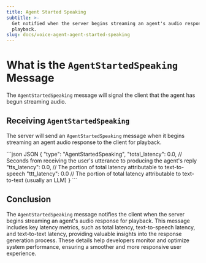 ```yaml
---
title: Agent Started Speaking
subtitle: >-
  Get notified when the server begins streaming an agent's audio response for
  playback.
slug: docs/voice-agent-agent-started-speaking
---
```



<Markdown src="../snippets/voice-agent.mdx" />

# What is the `AgentStartedSpeaking` Message

The `AgentStartedSpeaking` message will signal the client that the agent has begun streaming audio.

## Receiving `AgentStartedSpeaking`

The server will send an `AgentStartedSpeaking` message when it begins streaming an agent audio response to the client for playback.

<CodeGroup>
  ```json JSON
  {
    "type": "AgentStartedSpeaking",
    "total_latency": 0.0, // Seconds from receiving the user's utterance to producing the agent's reply
    "tts_latency": 0.0, // The portion of total latency attributable to text-to-speech
    "ttt_latency": 0.0 // The portion of total latency attributable to text-to-text (usually an LLM)
  }
  ```
</CodeGroup>

## Conclusion

The `AgentStartedSpeaking` message notifies the client when the server begins streaming an agent's audio response for playback. This message includes key latency metrics, such as total latency, text-to-speech latency, and text-to-text latency, providing valuable insights into the response generation process. These details help developers monitor and optimize system performance, ensuring a smoother and more responsive user experience.
